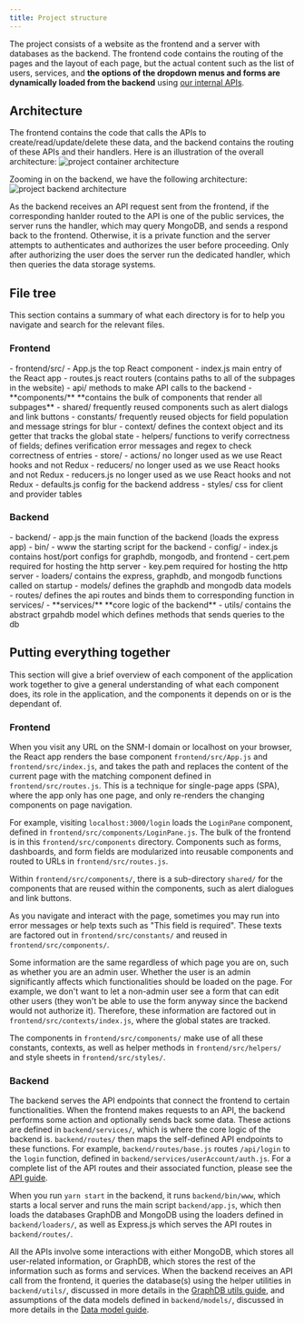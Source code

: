 ```yaml
---
title: Project structure
---
```



The project consists of a website as the frontend and a server with databases as the backend.
The frontend code contains the routing of the pages and the layout of each page,
but the actual content such as the list of users, services,
and **the options of the dropdown menus and forms are dynamically loaded from the backend**
using [our internal APIs](/guides/api/).

## Architecture
The frontend contains the code that calls the APIs to create/read/update/delete these data,
and the backend contains the routing of these APIs and their handlers.
Here is an illustration of the overall architecture:
![project container architecture](../../assets/container.png)

Zooming in on the backend, we have the following architecture:
![project backend architecture](../../assets/architecture.jpg)

As the backend receives an API request sent from the frontend,
if the corresponding hanlder routed to the API is one of the public services,
the server runs the handler, which may query MongoDB, and sends a respond back to the frontend.
Otherwise, it is a private function and the server attempts to authenticates
and authorizes the user before proceeding.
Only after authorizing the user does the server run the dedicated handler,
which then queries the data storage systems.

## File tree
This section contains a summary of what each directory is for to help you
navigate and search for the relevant files.

### Frontend
<FileTree>
- frontend/src/
    - App.js the top React component
    - index.js main entry of the React app
    - routes.js react routers (contains paths to all of the subpages in the website)
    - api/  methods to make API calls to the backend
    - **components/** **contains the bulk of components that render all subpages**
        - shared/ frequently reused components such as alert dialogs and link buttons
    - constants/ frequently reused objects for field population and message strings for blur
    - context/ defines the context object and its getter that tracks the global state
    - helpers/ functions to verify correctness of fields; defines verification error messages and regex to check correctness of entries
    - store/
        - actions/ no longer used as we use React hooks and not Redux
        - reducers/ no longer used as we use React hooks and not Redux
        - reducers.js no longer used as we use React hooks and not Redux
        - defaults.js config for the backend address
    - styles/ css for client and provider tables
</FileTree>

### Backend
<FileTree>
- backend/
    - app.js the main function of the backend (loads the express app)
    - bin/
        - www the starting script for the backend
    - config/
        - index.js contains host/port configs for graphdb, mongodb, and frontend
        - cert.pem required for hosting the http server
        - key.pem required for hosting the http server
    - loaders/ contains the express, graphdb, and mongodb functions called on startup
    - models/ defines the graphdb and mongodb data models
    - routes/ defines the api routes and binds them to corresponding function in services/
    - **services/** **core logic of the backend**
    - utils/ contains the abstract grpahdb model which defines methods that sends queries to the db
</FileTree>

## Putting everything together
This section will give a brief overview of each component of the application work
together to give a general understanding of what each component does, its role
in the application, and the components it depends on or is the dependant of.

### Frontend
When you visit any URL on the SNM-I domain or localhost on your browser, the
React app renders the base component `frontend/src/App.js` and
`frontend/src/index.js`, and takes the path and replaces the content of the
current page with the matching component defined in `frontend/src/routes.js`.
This is a technique for single-page apps (SPA), where the app only has one
page, and only re-renders the changing components on page navigation.

For example, visiting `localhost:3000/login` loads the `LoginPane` component,
defined in `frontend/src/components/LoginPane.js`.
The bulk of the frontend is in this `frontend/src/components` directory.
Components such as forms, dashboards, and form fields are modularized into
reusable components and routed to URLs in `frontend/src/routes.js`.

Within `frontend/src/components/`, there is a sub-directory `shared/` for the
components that are reused within the components, such as alert dialogues and
link buttons.

As you navigate and interact with the page, sometimes you may run into error
messages or help texts such as "This field is required".
These texts are factored out in `frontend/src/constants/` and reused in
`frontend/src/components/`.

Some information are the same regardless of which page you are on, such as
whether you are an admin user. Whether the user is an admin significantly
affects which functionalities should be loaded on the page. For example, we
don't want to let a non-admin user see a form that can edit other users
(they won't be able to use the form anyway since the backend would not authorize it).
Therefore, these information are factored out in `frontend/src/contexts/index.js`,
where the global states are tracked.

The components in `frontend/src/components/` make use of all these constants,
contexts, as well as helper methods in `frontend/src/helpers/` and style sheets
in `frontend/src/styles/`.

### Backend
The backend serves the API endpoints that connect the frontend to certain
functionalities. When the frontend makes requests to an API, the backend
performs some action and optionally sends back some data. These actions are
defined in `backend/services/`, which is where the core logic of the backend is.
`backend/routes/` then maps the self-defined API endpoints to these functions.
For example, `backend/routes/base.js` routes `/api/login` to the `login`
function, defined in `backend/services/userAccount/auth.js`. For a complete list
of the API routes and their associated function, please see the [API guide](/guides/api/).

When you run `yarn start` in the backend, it runs `backend/bin/www`, which
starts a local server and runs the main script `backend/app.js`,
which then loads the databases GraphDB and MongoDB using the loaders defined in
`backend/loaders/`, as well as Express.js which serves the API routes in `backend/routes/`.

All the APIs involve some interactions with either MongoDB, which stores all
user-related information, or GraphDB, which stores the rest of the information
such as forms and services.
When the backend receives an API call from the frontend, it queries the database(s)
using the helper utilities in `backend/utils/`, discussed in more details in
the [GraphDB utils guide](/guides/graphdb-utils/), and assumptions of the data
models defined in `backend/models/`, discussed in more details in the [Data
model guide](/guides/data-model/).
